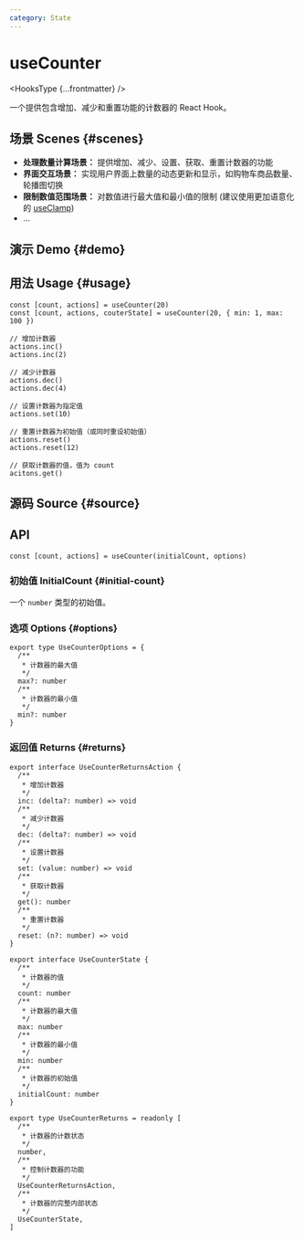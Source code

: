 ```yaml
---
category: State
---
```


# useCounter


<HooksType {...frontmatter} />

一个提供包含增加、减少和重置功能的计数器的 React Hook。

## 场景 Scenes \{#scenes}

- **处理数量计算场景：** 提供增加、减少、设置、获取、重置计数器的功能
- **界面交互场景：** 实现用户界面上数量的动态更新和显示，如购物车商品数量、轮播图切换
- **限制数值范围场景：** 对数值进行最大值和最小值的限制 (建议使用更加语意化的 [useClamp](/reference/use-clamp))
- ...

## 演示 Demo \{#demo}


<App />

## 用法 Usage \{#usage}

```tsx
const [count, actions] = useCounter(20)
const [count, actions, couterState] = useCounter(20, { min: 1, max: 100 })

// 增加计数器
actions.inc()
actions.inc(2)

// 减少计数器
actions.dec()
actions.dec(4)

// 设置计数器为指定值
actions.set(10)

// 重置计数器为初始值（或同时重设初始值）
actions.reset()
actions.reset(12)

// 获取计数器的值，值为 count
acitons.get()
```

## 源码 Source \{#source}


<Source />

## API

```tsx
const [count, actions] = useCounter(initialCount, options)
```

### 初始值 InitialCount \{#initial-count}

一个 `number` 类型的初始值。

### 选项 Options \{#options}

```tsx
export type UseCounterOptions = {
  /**
   * 计数器的最大值
   */
  max?: number
  /**
   * 计数器的最小值
   */
  min?: number
}
```

### 返回值 Returns \{#returns}

```tsx
export interface UseCounterReturnsAction {
  /**
   * 增加计数器
   */
  inc: (delta?: number) => void
  /**
   * 减少计数器
   */
  dec: (delta?: number) => void
  /**
   * 设置计数器
   */
  set: (value: number) => void
  /**
   * 获取计数器
   */
  get(): number
  /**
   * 重置计数器
   */
  reset: (n?: number) => void
}

export interface UseCounterState {
  /**
   * 计数器的值
   */
  count: number
  /**
   * 计数器的最大值
   */
  max: number
  /**
   * 计数器的最小值
   */
  min: number
  /**
   * 计数器的初始值
   */
  initialCount: number
}

export type UseCounterReturns = readonly [
  /**
   * 计数器的计数状态
   */
  number,
  /**
   * 控制计数器的功能
   */
  UseCounterReturnsAction,
  /**
   * 计数器的完整内部状态
   */
  UseCounterState,
]
```
